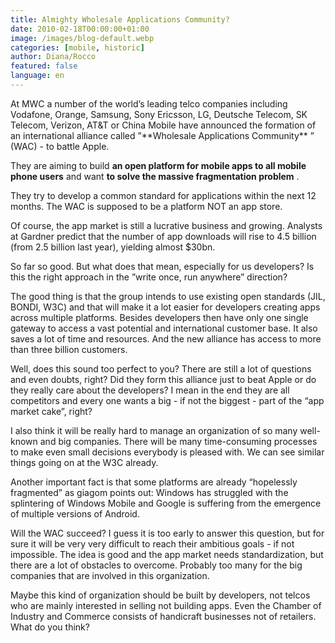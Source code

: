 ```yaml
---
title: Almighty Wholesale Applications Community?
date: 2010-02-18T00:00:00+01:00
image: /images/blog-default.webp
categories: [mobile, historic]
author: Diana/Rocco
featured: false
language: en
---
```


<div class="entry-content">
At MWC a number of the world’s leading telco companies including Vodafone, Orange, Samsung, Sony Ericsson, LG, Deutsche Telecom, SK Telecom, Verizon, AT&amp;T or China Mobile have announced the formation of an international alliance called ”**Wholesale Applications Community** ” (WAC) - to battle Apple.

 

They are aiming to build **an open platform for mobile apps to all mobile phone users**  and want **to solve the massive fragmentation problem** .

 

They try to develop a common standard for applications within the next 12 months. The WAC is supposed to be a platform NOT an app store.

 

Of course, the app market is still a lucrative business and growing. Analysts at Gardner predict that the number of app downloads will rise to 4.5 billion (from 2.5 billion last year), yielding almost $30bn.

 

So far so good. But what does that mean, especially for us developers? Is this the right approach in the ”write once, run anywhere” direction?

 

The good thing is that the group intends to use existing open standards (JIL, BONDI, W3C) and that will make it a lot easier for developers creating apps across multiple platforms. Besides developers then have only one single gateway to access a vast potential and international customer base. It also saves a lot of time and resources. And the new alliance has access to more than three billion customers.

 

Well, does this sound too perfect to you? There are still a lot of questions and even doubts, right? Did they form this alliance just to beat Apple or do they really care about the developers? I mean in the end they are all competitors and every one wants a big - if not the biggest - part of the “app market cake”, right?

 

I also think it will be really hard to manage an organization of so many well-known and big companies. There will be many time-consuming processes to make even small decisions everybody is pleased with. We can see similar things going on at the W3C already.

 

Another important fact is that some platforms are already “hopelessly fragmented” as giagom points out: Windows has struggled with the splintering of Windows Mobile and Google is suffering from the emergence of multiple versions of Android.

 

Will the WAC succeed? I guess it is too early to answer this question, but for sure it will be very very difficult to reach their ambitious goals - if not impossible. The idea is good and the app market needs standardization, but there are a lot of obstacles to overcome. Probably too many for the big companies that are involved in this organization.

 

Maybe this kind of organization should be built by developers, not telcos who are mainly interested in selling not building apps. Even the Chamber of Industry and Commerce consists of handicraft businesses not of retailers. What do you think?
</div>

